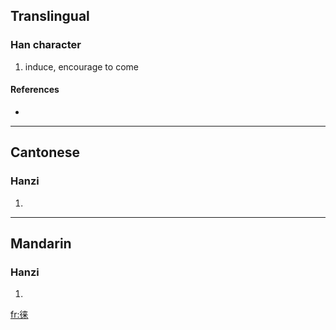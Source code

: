 {{also|徠}}
==Translingual==

===Han character===
{{Han char|rn=60|rad=彳|as=07|sn=10|four=|canj=竹人木廿 (HODT)}}

# induce, encourage to come

====References====
* {{Han ref|kx=0367.271|hdz=20824.050|uh=5F95|ud=24469}}

----

==Cantonese==

===Hanzi===
{{yue-hanzi|jyut=|y=loi4}}

# {{defn|Cantonese}}

----

==Mandarin==

===Hanzi===
{{cmn-hanzi|tra=徠|pin=[[lái]] ([[lai2]])|wg=lai<sup>2</sup>}}

# {{defn|Mandarin}}

[[fr:徕]]